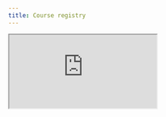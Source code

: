 ```yaml
---
title: Course registry
---
```


<IFrame
  src="https://dhcr.clarin-dariah.eu?parent_domain=dariah.eu"
  title="DH Course Registry"
  style={{ flex: '1 0 calc(100vh - 8rem)' }}
/>
